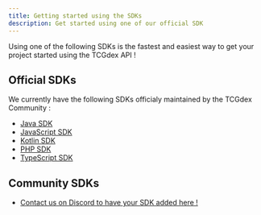 ```yaml
---
title: Getting started using the SDKs
description: Get started using one of our official SDK
---
```


Using one of the following SDKs is the fastest and easiest way to get your project started using the TCGdex API !

## Official SDKs

We currently have the following SDKs officialy maintained by the TCGdex Community :

- [Java SDK](/sdks/java)
- [JavaScript SDK](/sdks/javascript)
- [Kotlin SDK](/sdks/kotlin)
- [PHP SDK](/sdks/php)
- [TypeScript SDK](/sdks/typescript)

## Community SDKs

- [Contact us on Discord to have your SDK added here !](https://discord.gg/NehYTAhsZE)
